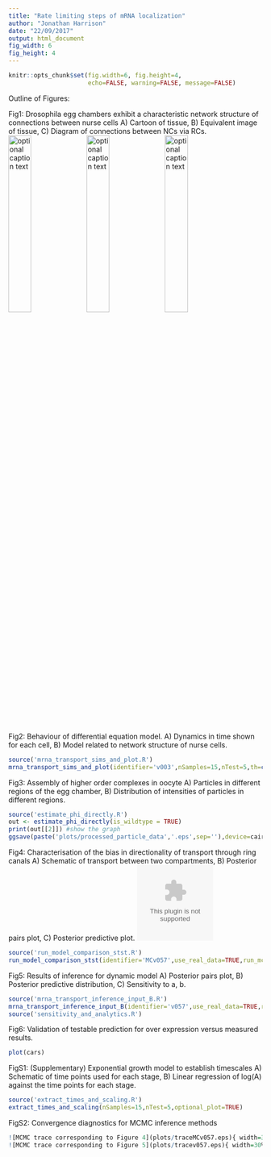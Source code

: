 ```yaml
---
title: "Rate limiting steps of mRNA localization"
author: "Jonathan Harrison"
date: "22/09/2017"
output: html_document
fig_width: 6
fig_height: 4
---
```

```r
knitr::opts_chunk$set(fig.width=6, fig.height=4,
                      echo=FALSE, warning=FALSE, message=FALSE)
```
Outline of Figures:

Fig1: Drosophila egg chambers exhibit a characteristic network structure of connections between nurse cells A) Cartoon of tissue, B) Equivalent image of tissue, C) Diagram of connections between NCs via RCs.
![optional caption text](plots/schematic.png){ width=30% }
![optional caption text](data/Example4/20170714_oocyte_stg6_phalloidin-488_grk-546_Z_02.png){ width=30% }
![optional caption text](plots/NC_map.png){ width=30% }

Fig2: Behaviour of differential equation model. A) Dynamics in time shown for each cell, B) Model related to network structure of nurse cells.
```r
source('mrna_transport_sims_and_plot.R')
mrna_transport_sims_and_plot(identifier='v003',nSamples=15,nTest=5,th=c(10,25),sig=10^-9,phi=0.289,nu=0.95)
```

Fig3: Assembly of higher order complexes in oocyte A) Particles in different regions of the egg chamber, B) Distribution of intensities of particles in different regions.

```r
source('estimate_phi_directly.R')
out <- estimate_phi_directly(is_wildtype = TRUE)
print(out[[2]]) #show the graph
ggsave(paste('plots/processed_particle_data','.eps',sep=''),device=cairo_ps)
```


Fig4: Characterisation of the bias in directionality of transport through ring canals A) Schematic of transport between two compartments, B) Posterior pairs plot, C) Posterior predictive plot.
![optional caption text](plots/fig4_schematic.eps){ width=30% }
```r
source('run_model_comparison_stst.R')
run_model_comparison_stst(identifier='MCv057',use_real_data=TRUE,run_mcmc=FALSE,nSamples=15,nTest=5,parametersToPlot = c('nu','xi','phi'),verbose=FALSE,show_diagnostic_plots=TRUE,test_on_mutant_data=FALSE)
```

Fig5: Results of inference for dynamic model A) Posterior pairs plot, B) Posterior predictive distribution, C) Sensitivity to a, b.
```r
source('mrna_transport_inference_input_B.R')
mrna_transport_inference_input_B(identifier='v057',use_real_data=TRUE,run_mcmc=FALSE,nSamples=15,nTest=5,parametersToPlot = c("a","b","phi","sigma"),verbose=FALSE,show_diagnostic_plots=TRUE,compare_via_loo=FALSE)
source('sensitivity_and_analytics.R')
```

Fig6: Validation of testable prediction for over expression versus measured results.  
```r
plot(cars)
```

FigS1: (Supplementary) Exponential growth model to establish timescales A) Schematic of time points used for each stage, B) Linear regression of log(A) against the time points for each stage.
```r
source('extract_times_and_scaling.R')
extract_times_and_scaling(nSamples=15,nTest=5,optional_plot=TRUE)
```

FigS2: Convergence diagnostics for MCMC inference methods
```r
![MCMC trace corresponding to Figure 4](plots/traceMCv057.eps){ width=30% }
![MCMC trace corresponding to Figure 5](plots/tracev057.eps){ width=30% }
```
